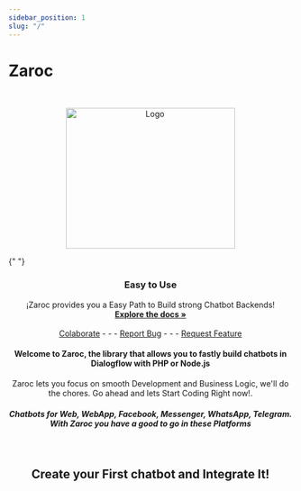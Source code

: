 ```yaml
---
sidebar_position: 1
slug: "/"
---
```


# Zaroc

<!-- <img src="https://codexceleste.com/github/zaroc/logo.png" alt="Logo" width="80" height="80"/> -->

<br />
<p align="center">
    <img src="/img/videoUpload.png" alt="Logo" width="300" height="250"/>

{" "}

<h3 id="#start" align="center">
  Easy to Use
</h3>

  <p align="center">
    ¡Zaroc provides you a Easy Path to Build strong Chatbot Backends!
    <br />
    <a href="/Tutorials/setting-up-your-chatbot"><strong>Explore the docs »</strong></a>
    <br />
    <br />
    <a href="mailto:contasti.mizar@gmail.com">Colaborate</a>
    -  -  -
    <a href="https://github.com/Mizar-Contasti/zaroc/issues">Report Bug</a>
    -  -  -
    <a href="https://github.com/Mizar-Contasti/zaroc/issues">Request Feature</a>

  </p>
</p>

<h4 align="center">
  Welcome to Zaroc, the library that allows you to fastly build chatbots in
  Dialogflow with PHP or Node.js
</h4>

<p align="center">
  Zaroc lets you focus on smooth Development and Business Logic, we'll do the
  chores. Go ahead and lets Start Coding Right now!.
</p>

<h5 align="center">
  Chatbots for Web, WebApp, Facebook, Messenger, WhatsApp, Telegram. With Zaroc
  you have a good to go in these Platforms
</h5>

<br />

<h2 align="center">Create your First chatbot and Integrate It!</h2>

<script src="https://www.gstatic.com/dialogflow-console/fast/messenger/bootstrap.js?v=1" />

<df-messenger
  intent="WELCOME"
  chat-title="-Zaroc"
  agent-id="7f37a296-936b-4e34-93ce-10b50bdb8b97"
  language-code="es"
/>
